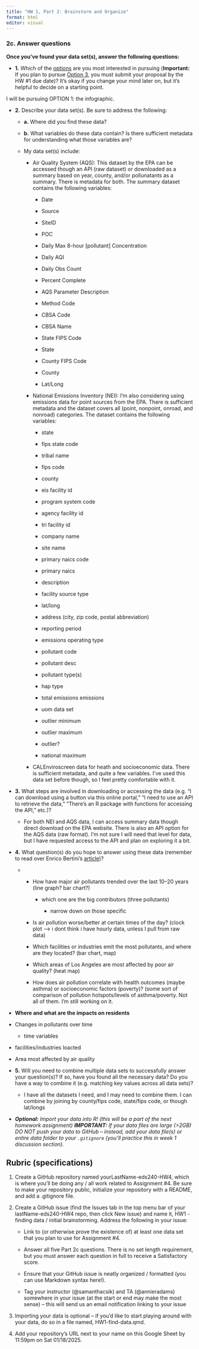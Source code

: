 ```yaml
---
title: "HW 1, Part 2: Brainstorm and Organize"
format: html
editor: visual
---
```


### **2c. Answer questions**

**Once you’ve found your data set(s), answer the following questions:**

-   **1.** Which of the [options](https://eds-240-data-viz.github.io/course-materials/assignments/HW4.html#hw4-options) are you most interested in pursuing (**Important:** If you plan to pursue [Option 3](https://eds-240-data-viz.github.io/course-materials/assignments/HW4.html#option3-alternative), you must submit your proposal by the HW #1 due date)? It’s okay if you change your mind later on, but it’s helpful to decide on a starting point.

I will be pursuing OPTION 1: the infographic.

-   **2.** Describe your data set(s). Be sure to address the following:

    -   **a.** Where did you find these data?

    -   **b.** What variables do these data contain? Is there sufficient metadata for understanding what those variables are?

    -   My data set(s) include:

        -   Air Quality System (AQS): This dataset by the EPA can be accessed though an API (raw dataset) or downloaded as a summary based on year, county, and/or pollunatants as a summary. There is metadata for both. The summary dataset contains the following variables:

            -   Date

            -   Source

            -   SiteID

            -   POC

            -   Daily Max 8-hour \[pollutant\] Concentration

            -   Daily AQI

            -   Daily Obs Count

            -   Percent Complete

            -   AQS Parameter Description

            -   Method Code

            -   CBSA Code

            -   CBSA Name

            -   State FIPS Code

            -   State

            -   County FIPS Code

            -   County

            -   Lat/Long

        -   National Emissions Inventory (NEI): I'm also considering using emissions data for point sources from the EPA. There is sufficient metadata and the dataset covers all (point, nonpoint, onroad, and nonroad) categories. The dataset contains the following variables:

            -   state

            -   fips state code

            -   tribal name

            -   fips code

            -   county

            -   eis facility id

            -   program system code

            -   agency facility id

            -   tri facility id

            -   company name

            -   site name

            -   primary naics code

            -   primary naics

            -   description

            -   facility source type

            -   lat/long

            -   address (city, zip code, postal abbreviation)

            -   reporting period

            -   emissions operating type

            -   pollutant code

            -   pollutant desc

            -   pollutant type(s)

            -   hap type

            -   total emissions emissions

            -   uom data set

            -   outlier minimum

            -   outlier maximum

            -   outlier?

            -   national maximum

        -   CALEnviroscreen data for heath and socioeconomic data. There is sufficient metadata, and quite a few variables. I've used this data set before though, so I feel pretty comfortable with it.

-   **3.** What steps are involved in downloading or accessing the data (e.g. “I can download using a button via this online portal,” “I need to use an API to retrieve the data,” “There’s an R package with functions for accessing the API,” etc.)?

    -   For both NEI and AQS data, I can access summary data though direct download on the EPA website. There is also an API option for the AQS data (raw format). I'm not sure I will need that level for data, but I have requested access to the API and plan on exploring it a bit.

-   **4.** What question(s) do you hope to answer using these data (remember to read over Enrico Bertini’s [article](https://filwd.substack.com/p/asking-the-right-data-questions-andon%20how%20to%20ask%20the%20right%20questions))?

    -   

        -   How have major air pollutants trended over the last 10–20 years (line graph? bar chart?)

            -   which one are the big contributors (three pollutants)

                -   narrow down on those specific

        -   Is air pollution worse/better at certain times of the day? (clock plot –\> i dont think i have hourly data, unless I pull from raw data)

        -   Which facilities or industries emit the most pollutants, and where are they located? (bar chart, map)

        -   Which areas of Los Angeles are most affected by poor air quality? (heat map)

        -   How does air pollution correlate with health outcomes (maybe asthma) or socioeconomic factors (poverty)? (some sort of comparison of pollution hotspots/levels of asthma/poverty. Not all of them. I'm still working on it.

-   **Where and what are the impacts on residents**

-   Changes in pollutants over time

    -   time variables

-   facilities/industries loacted

-   Area most affected by air quality

-   **5.** Will you need to combine multiple data sets to successfully answer your question(s)? If so, have you found all the necessary data? Do you have a way to combine it (e.g. matching key values across all data sets)?

    -   I have all the datasets I need, and I may need to combine them. I can combine by joining by county/fips code, state/fips code, or though lat/longs

-   ***Optional:** Import your data into R! (this will be a part of the next homework assignment) **IMPORTANT:** If your data files are large (\>2GB) DO NOT push your data to GitHub – instead, add your data file(s) or entire data folder to your `.gitignore` (you’ll practice this in week 1 discussion section).*

## **Rubric (specifications)**

1.  Create a GitHub repository named yourLastName-eds240-HW4, which is where you’ll be doing any / all work related to Assignment #4. Be sure to make your repository public, initialize your repository with a README, and add a .gitignore file.

2.  Create a GitHub issue (find the Issues tab in the top menu bar of your lastName-eds240-HW4 repo, then click New issue) and name it, HW1 - finding data / initial brainstorming. Address the following in your issue:

    -   Link to (or otherwise prove the existence of) at least one data set that you plan to use for Assignment #4.

    -   Answer all five Part 2c questions. There is no set length requirement, but you must answer each question in full to receive a Satisfactory score.

    -   Ensure that your GitHub issue is neatly organized / formatted (you can use Markdown syntax here!).

    -   Tag your instructor (@samanthacsik) and TA (@annieradams) somewhere in your issue (at the start or end may make the most sense) – this will send us an email notification linking to your issue

3.  Importing your data is optional – if you’d like to start playing around with your data, do so in a file named, HW1-find-data.qmd.

4.  Add your repository’s URL next to your name on this Google Sheet by 11:59pm on Sat 01/18/2025.
